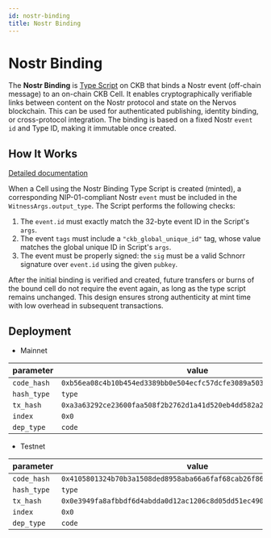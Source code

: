 ```yaml
---
id: nostr-binding
title: Nostr Binding
---
```


# Nostr Binding

The **Nostr Binding** is [Type Script](/docs/tech-explanation/type-script) on CKB that binds a Nostr event (off-chain message) to an on-chain CKB Cell. It enables cryptographically verifiable links between content on the Nostr protocol and state on the Nervos blockchain. This can be used for authenticated publishing, identity binding, or cross-protocol integration. The binding is based on a fixed Nostr `event id` and Type ID, making it immutable once created.

## How It Works

[Detailed documentation](https://github.com/cryptape/nostr-binding/blob/main/docs/nostr-binding-type-script.md)

When a Cell using the Nostr Binding Type Script is created (minted), a corresponding NIP-01-compliant Nostr `event` must be included in the `WitnessArgs.output_type`. The Script performs the following checks:

1. The `event.id` must exactly match the 32-byte event ID in the Script's `args`.
2. The event `tags` must include a `"ckb_global_unique_id"` tag, whose value matches the global unique ID in Script's `args`.
3. The event must be properly signed: the `sig` must be a valid Schnorr signature over `event.id` using the given `pubkey`.

After the initial binding is verified and created, future transfers or burns of the bound cell do not require the event again, as long as the type script remains unchanged. This design ensures strong authenticity at mint time with low overhead in subsequent transactions.

## Deployment

- Mainnet

| parameter   | value                                                                |
| ----------- | -------------------------------------------------------------------- |
| `code_hash` | `0xb56ea08c4b10b454ed3389bb0e504ecfc57dcfe3089a5030654525a2def2108e` |
| `hash_type` | `type`                                                               |
| `tx_hash`   | `0xa3a63292ce23600faa508f2b2762d1a41d520eb4dd582a2dc544424ce06c3870` |
| `index`     | `0x0`                                                                |
| `dep_type`  | `code`                                                               |

- Testnet

| parameter   | value                                                                |
| ----------- | -------------------------------------------------------------------- |
| `code_hash` | `0x4105801324b70b3a1508ded8958aba66a6faf68cab26f863b4902b50dfb8b9ab` |
| `hash_type` | `type`                                                               |
| `tx_hash`   | `0x0e3949fa8afbbdf6d4abdda0d12ac1206c8d05dd51ec490b7341586291db85a6` |
| `index`     | `0x0`                                                                |
| `dep_type`  | `code`                                                               |
